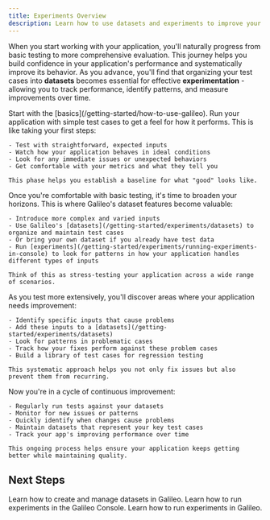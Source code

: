 ```yaml
---
title: Experiments Overview
description: Learn how to use datasets and experiments to improve your application.
---
```


When you start working with your application, you'll naturally progress from basic testing to more comprehensive evaluation. This journey helps you build confidence in your application's performance and systematically improve its behavior. As you advance, you'll find that organizing your test cases into **datasets** becomes essential for effective **experimentation** - allowing you to track performance, identify patterns, and measure improvements over time.

<Steps>
  <Step title="Initial Testing">
    Start with the [basics](/getting-started/how-to-use-galileo). Run your application with simple test cases to get a feel for how it performs. This is like taking your first steps:

    - Test with straightforward, expected inputs
    - Watch how your application behaves in ideal conditions
    - Look for any immediate issues or unexpected behaviors
    - Get comfortable with your metrics and what they tell you

    This phase helps you establish a baseline for what "good" looks like.

</Step>

  <Step title="Expanding Test Coverage">
    Once you're comfortable with basic testing, it's time to broaden your horizons. This is where Galileo's dataset features become valuable:

    - Introduce more complex and varied inputs
    - Use Galileo's [datasets](/getting-started/experiments/datasets) to organize and maintain test cases
    - Or bring your own dataset if you already have test data
    - Run [experiments](/getting-started/experiments/running-experiments-in-console) to look for patterns in how your application handles different types of inputs

    Think of this as stress-testing your application across a wide range of scenarios.

</Step>

  <Step title="Finding and Fixing Issues">
    As you test more extensively, you'll discover areas where your application needs improvement:

    - Identify specific inputs that cause problems
    - Add these inputs to a [datasets](/getting-started/experiments/datasets)
    - Look for patterns in problematic cases
    - Track how your fixes perform against these problem cases
    - Build a library of test cases for regression testing

    This systematic approach helps you not only fix issues but also prevent them from recurring.

</Step>

  <Step title="Continuous Improvement">
    Now you're in a cycle of continuous improvement:

    - Regularly run tests against your datasets
    - Monitor for new issues or patterns
    - Quickly identify when changes cause problems
    - Maintain datasets that represent your key test cases
    - Track your app's improving performance over time

    This ongoing process helps ensure your application keeps getting better while maintaining quality.

</Step>
</Steps>

## Next Steps

<Card title="Create a Dataset" icon="box" href="/getting-started/experiments/datasets" horizontal>
  Learn how to create and manage datasets in Galileo.

</Card>

<Card title="Run an Experiment in the Console" icon="hand-pointer" href="/getting-started/experiments/running-experiments-in-console" horizontal>
  Learn how to run experiments in the Galileo Console.

</Card>

<Card title="Run an Experiment with Code" icon="lightbulb" href="/getting-started/experiments/running-experiments" horizontal>
  Learn how to run experiments in Galileo.

</Card>


